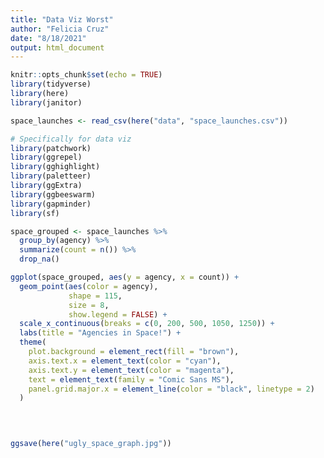```yaml
---
title: "Data Viz Worst"
author: "Felicia Cruz"
date: "8/18/2021"
output: html_document
---
```


```r
knitr::opts_chunk$set(echo = TRUE)
library(tidyverse)
library(here)
library(janitor)

space_launches <- read_csv(here("data", "space_launches.csv"))

# Specifically for data viz 
library(patchwork)
library(ggrepel)
library(gghighlight)
library(paletteer)
library(ggExtra)
library(ggbeeswarm)
library(gapminder)
library(sf)
```

```r
space_grouped <- space_launches %>% 
  group_by(agency) %>% 
  summarize(count = n()) %>% 
  drop_na()

ggplot(space_grouped, aes(y = agency, x = count)) +
  geom_point(aes(color = agency),
             shape = 115, 
             size = 8,
             show.legend = FALSE) +
  scale_x_continuous(breaks = c(0, 200, 500, 1050, 1250)) +
  labs(title = "Agencies in Space!") +
  theme(
    plot.background = element_rect(fill = "brown"), 
    axis.text.x = element_text(color = "cyan"),
    axis.text.y = element_text(color = "magenta"),
    text = element_text(family = "Comic Sans MS"),
    panel.grid.major.x = element_line(color = "black", linetype = 2)
  )
 
  


ggsave(here("ugly_space_graph.jpg"))
```

